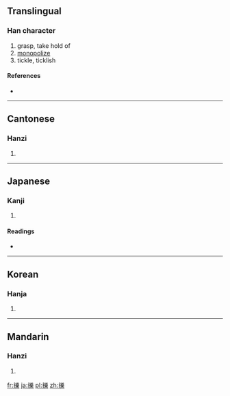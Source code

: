 {{also|揽}}
==Translingual==

===Han character===
{{Han char|rn=64|rad=手|as=21|sn=24|four=5801<sub>6</sub>|canj=手尸田山 (QSWU)}}

# grasp, take hold of
# [[monopolize]]
# tickle, ticklish

====References====
* {{Han ref|kx=0465.060|dkj=13046|dj=0814.010|hdz=31992.030|uh=64FD|ud=25853|bh=C5F3|bd=50675}}

----

==Cantonese==

===Hanzi===
{{yue-hanzi|jyut=|y=laam5|sim=揽}}

# {{defn|lang=yue|sort=手21}}

----

==Japanese==

===Kanji===
{{ja-kanji|grade=|rs=手21}}

# {{defn|lang=ja|sort=手21}}

====Readings====
* {{ja-readings|on=[[らく]], [[りゃく]]|kun=[[くすぐ・る]], [[くすぐ・たい]]}}

----

==Korean==

===Hanja===
{{ko-hanja|hangeul=람>남|eumhun=|rv=ram>nam|mr=ram>nam|y=lam>nam}}

# {{defn|lang=ko|sort=手21}}

----

==Mandarin==

===Hanzi===
{{cmn-hanzi|sim=揽|pin=[[lǎn]] ([[lan3]])|wg=lan<sup>3</sup>}}

# {{defn|lang=cmn|sort=手21}}

[[fr:擽]]
[[ja:擽]]
[[pl:擽]]
[[zh:擽]]
